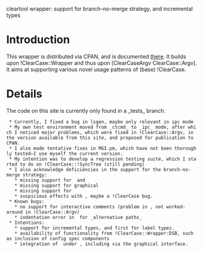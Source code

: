 cleartool wrapper: support for branch-no-merge strategy, and incremental types

= Introduction =

This wrapper is distributed via CPAN, and is documented [http://search.cpan.org/search?query=ClearCase%3A%3AWrapper%3A%3AMGi&mode=all there].
It builds upon !ClearCase::Wrapper and thus upon [ClearCaseArgv ClearCase::Argv].
It aims at supporting various novel usage patterns of (base) !ClearCase.

= Details =

The code on this site is currently only found in a _tests_ branch.
  * Currently, I fixed a bug in lsgen, maybe only relevant in ipc mode
  * My own test environment moved from _ctcmd_ to _ipc_ mode, after which I noticed major problems, which were fixed in !ClearCase::Argv, in the version available from this site, and proposed for publication to CPAN.
  * I also made tentative fixes in MGI.pm, which have not been thoroughly tested&mdash;I use myself the current version.
  * My intention was to develop a regression testing suite, which I started to do on !ClearCase::!SyncTree (still pending)
  * I also acknowledge deficiencies in the support for the branch-no-merge strategy:
    * missing support for {{{diff -pred}}} and {{{des -fmt "%PVn"}}}
    * missing support for graphical {{{lsgen}}}
    * missing support for {{{annotate}}}
    * suspicious effects with {{{merge}}}, maybe a !ClearCase bug.
  * Known bugs:
    * no support for interactive comments (problem in {{{cleartool -status}}}, not worked-around in !ClearCase::Argv)
    * indentation error in {{{lsgen}}} for _alternative paths_
  * Intentions:
    * support for incremental types, and first for label types.
    * availability of functionality from !ClearCase::Wrapper:DSB, such as inclusion of config spec components
    * integration of {{{synctree}}} under {{{cleartool}}}, including via the graphical interface.
